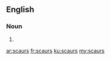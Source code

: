 ==English==

===Noun===
{{head|en|plural}}

# {{plural of|scaur|lang=en}}

[[ar:scaurs]]
[[fr:scaurs]]
[[ku:scaurs]]
[[my:scaurs]]